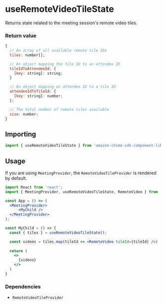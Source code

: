<Meta title="SDK Hooks/useRemoteVideoTileState" />

# useRemoteVideoTileState

Returns state related to the meeting session's remote video tiles.

### Return value

```javascript
{
  // An array of all available remote tile IDs
  tiles: number[];

  // An object mapping the tile ID to an attendee ID
  tileIdToAttendeeId: {   
    [key: string]: string;
  }

  // An object mapping an attendee ID to a tile ID 
  attendeeIdToTileId: {
    [key: string]: number;
  };

  // The total number of remote tiles available
  size: number;
}
```

## Importing

```javascript
import { useRemoteVideoTileState } from 'amazon-chime-sdk-component-library-react';

```

## Usage

If you are using `MeetingProvider`, the `RemoteVideoTileProvider` is rendered by default.

```jsx
import React from 'react';
import { MeetingProvider, useRemoteVideoTileState, RemoteVideo } from 'amazon-chime-sdk-component-library-react';

const App = () => (
  <MeetingProvider>
      <MyChild />
  </MeetingProvider>
);

const MyChild = () => {
  const { tiles } = useRemoteVideoTileState();

  const videos = tiles.map(tileId => <RemoteVideo tileId={tileId} />)
  
  return (
    <>
      {videos}
    </>
  )
}
```

### Dependencies

- `RemoteVideoTileProvider`
